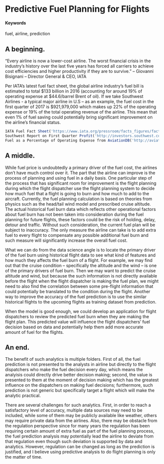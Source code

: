 # Predictive Fuel Planning for Flights

#### Keywords

fuel, airline, prediction

## A beginning.

"Every airline is now a lower-cost airline. The worst financial crisis in the industry’s history over the last five years has forced all carriers to achieve cost efficiencies and higher productivity if they are to survive. "
  – Giovanni Bisignani – Director General & CEO, IATA
  
Per IATA’s latest fuel fact sheet, the global airline industry’s fuel bill is estimated to total $133 billion in 2016 (accounting for around 19% of operating expense at $44.6/barrel Brent of oil).
If we take Southwest Airlines - a typical major airline in U.S – as an example, the fuel cost in the first quarter of 2017 is $921,979,000 which makes up 22% of the operating expense or 19% of the total operating revenue of the airline. This mean that even 1% of fuel saving could potentially bring significant improvement on the airline’s financial status.
```r
IATA Fuel Fact Sheet('https://www.iata.org/pressroom/facts_figures/fact_sheets/Documents/fact-sheet-fuel.pdf')
Southwest Report on First Quarter Profit('http://investors.southwest.com/news-and-events/news-releases/2017/04-27-2017-113101765g')
Fuel as a Percentage of Operating Expense from AviationDB('http://aviationdb.net/aviationdb/FuelExpenseByCarrierQuery#SUBMIT')
```

## A middle.

While fuel price is undoubtedly a primary driver of the fuel cost, the airlines don’t have much control over it. The part that the airline can improve is the process of planning and using fuel in a daily basis. One particular step of the process that has significant room for improvement is the flight planning during which the flight dispatcher use the flight planning system to decide how much fuel that a flight is going to burn and how much to add to the aircraft. Currently, the fuel planning calculation is based on theories from physics such as the head/tail wind model and prescribed cruise altitude. The actual historical fuel burn data which reflects other operational factors about fuel burn has not been taken into consideration during the fuel planning for future flights, these factors could be the risk of holding, delay, detour and traffic. Without such consideration, the current fuel plan will be subject to inaccuracy. The only measure the airline can take is to add extra fuel to every flight to compensate any possible additional fuel burn and such measure will significantly increase the overall fuel cost.

What we can do from the data science angle is to locate the primary driver of the fuel burn using historical flight data to see what kind of features and how much they affects the fuel burn of a flight. For example, we may find out that the cruise condition – specifically the altitude and the wind – is one of the primary drivers of fuel burn. Then we may want to predict the cruise altitude and wind, but because the such information is not directly available before the flight when the flight dispatcher is making the fuel plan, we might need to also find the correlation between some pre-flight information that could potentially be translated to the condition during the flight. Another way to improve the accuracy of the fuel prediction is to use the similar historical flights to the upcoming flights as training dataset from prediction.

When the model is good enough, we could develop an application for flight dispatchers to review the predicted fuel burn when they are making the flight plan. This predicted value will influence the flight dispatchers’ fuel decision based on data and potentially help them add more accurate amount of fuel for the flights.


## An end.

The benefit of such analytics is multiple folders. First of all, the fuel prediction is not presented to the analysts in airline but directly to the flight dispatchers who make the fuel decision every day, which means the analyisis could directly drive better decision making; second, the value is presented to them at the moment of decision making which has the greatest influence on the dispatchers on making fuel decisions; furthermore, such prediction is not generic but specifically target a flight which will make the analytic practical.

There are several challenges for such analytics. First, in order to reach a satisfactory level of accuracy, multiple data sources may need to be included, while some of them may be publicly available like weather, others may require private data from the airlines. Also, there may be obstacle from the regulation perspective since for many years the regulation has been requiring certain amount of extra fuel as part of the fuel planning process, the fuel prediction analysis may potentially lead the airline to deviate from that regulation even though such deviation is supported by data and analytics. However, regulation can be changed as long as the prediction is justified, and I believe using predictive analysis to do flight planning is only the matter of time.

